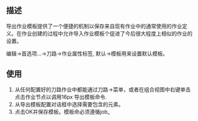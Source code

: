 <languages/>

{{Docnav
|[[CAM_Sanity|Sanity]]
|[[CAM_Inspect|Inspect]]
|[[CAM_Workbench|CAM]]
|IconL=CAM_Sanity.svg
|IconR=CAM_Inspect.svg
|IconC=Workbench_CAM.svg
}}

{{GuiCommand
|Name=CAM ExportTemplate
|MenuLocation=CAM → Export Template
|Workbenches=[[CAM_Workbench|CAM]]
|SeeAlso=[[CAM_SetupSheet|CAM SetupSheet]]
}}

<span id="Description"></span>
==描述==

<div class="mw-translate-fuzzy">
导出作业模板提供了一个便捷的机制以保存来自现有作业中的通常使用的作业定义。在作业创建的过程中允许导入作业模板个促进了今后很大程度上相似的作业的设置。
</div>

<div class="mw-translate-fuzzy">
编辑->首选项...->刀路->作业属性标签, 默认->模板用来设置默认模板。
</div>

<span id="Usage"></span>
==使用==

<div class="mw-translate-fuzzy">
#从任何配置好的刀路作业中都能通过刀路->菜单，或者在组合视图中右键单击点击作业节点以调用16px 导出模板命令.
#从导出模板配置对话框中选择需要包含的元素。
#点击OK并保存模板。模板命必须遵循job_<template name>.json这样的命名方式，而job_前缀和扩展名不会在选择组合框中显示。刀路工作台读取模板的前提是需要将模板保存在刀路首选项中配置的宏文件夹或者刀路文件夹中。
</div>

<span id="Options"></span>
==可选项==

== Post Processing ==

<div class="mw-translate-fuzzy">
==后期处理==
*后期处理器选择
*后期处理器参数
*输出文件名
</div>

== Stock ==

<div class="mw-translate-fuzzy">
==堆栈==
*规模：堆栈尺寸
*位置：堆栈位置
</div>

== Setup Sheet ==

<div class="mw-translate-fuzzy">
==设置页==
*加工高度
*加工深度
*刀具旋转速度
</div>

== Tool controllers ==

<div class="mw-translate-fuzzy">
==刀具控制器==
*选择刀具控制器
</div>


{{Docnav
|[[CAM_Sanity|Sanity]]
|[[CAM_Inspect|Inspect]]
|[[CAM_Workbench|CAM]]
|IconL=CAM_Sanity.svg
|IconR=CAM_Inspect.svg
|IconC=Workbench_CAM.svg
}}

{{CAM_Tools_navi{{#translation:}}}}
{{Userdocnavi{{#translation:}}}}